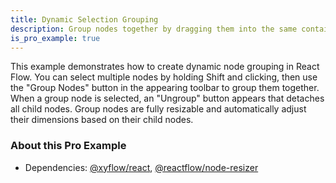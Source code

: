 ```yaml
---
title: Dynamic Selection Grouping
description: Group nodes together by dragging them into the same container
is_pro_example: true
---
```


This example demonstrates how to create dynamic node grouping in React Flow. You can select multiple nodes by holding Shift and clicking, then use the "Group Nodes" button in the appearing toolbar to group them together. When a group node is selected, an "Ungroup" button appears that detaches all child nodes. Group nodes are fully resizable and automatically adjust their dimensions based on their child nodes.

<ProExampleViewer variant="dark" slug="dynamic-selection-grouping" />

### About this Pro Example

- Dependencies: [@xyflow/react](https://www.npmjs.com/package/@xyflow/react), [@reactflow/node-resizer](https://www.npmjs.com/package/@reactflow/node-resizer)
